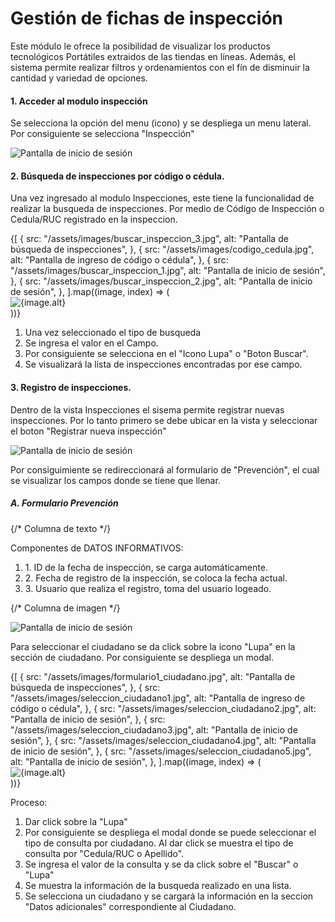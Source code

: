 
# **Gestión de fichas de inspección**

Este módulo le ofrece la posibilidad de visualizar los productos tecnológicos Portátiles extraidos de las tiendas en líneas. Además, el sistema permite realizar filtros y ordenamientos con el fín de disminuir la cantidad y variedad de opciones.

#### 1. Acceder al modulo inspección

Se selecciona la opción del menu (icono) y se despliega un menu lateral. Por consiguiente se selecciona "Inspección"

<div
  style={{
    position: "relative",
    width: "100%",
    maxWidth: "600px",
    height: "400px",
  }}
>
  <Image
    src="/assets/images/menu_drawer_inspeccion.png"
    alt="Pantalla de inicio de sesión"
    fill
    style={{ objectFit: "contain" }}
    priority
  />
</div>

#### 2. Búsqueda de inspecciones por código o cédula.

Una vez ingresado al modulo Inspecciones, este tiene la funcionalidad de realizar la busqueda de inspecciones. Por medio de Código de Inspección o Cedula/RUC registrado en la inspeccion.

<div
  style={{
    display: "flex",
    flexWrap: "wrap", // Permite ajustar los elementos si no caben en una fila
    justifyContent: "center", // Centra las imágenes en el contenedor
    gap: "5px", // Espaciado entre las imágenes
    padding: "10px", // Espaciado interno para un diseño más limpio
  }}
>
  {[
    {
      src: "/assets/images/buscar_inspeccion_3.jpg",
      alt: "Pantalla de búsqueda de inspecciones",
    },
    {
      src: "/assets/images/codigo_cedula.jpg",
      alt: "Pantalla de ingreso de código o cédula",
    },
    {
      src: "/assets/images/buscar_inspeccion_1.jpg",
      alt: "Pantalla de inicio de sesión",
    },
    {
      src: "/assets/images/buscar_inspeccion_2.jpg",
      alt: "Pantalla de inicio de sesión",
    },
  ].map((image, index) => (
    <div
      key={index}
      style={{
        position: "relative",
        flex: "1 1 calc(50% - 16px)", // Toma el 25% del ancho con un espaciado
        height: "400px", // Altura fija para todas las imágenes
        width: "auto", // Limita el ancho máximo para evitar tamaños exagerados
      }}
    >
      <Image
        src={image.src}
        alt={image.alt}
        fill
        style={{ objectFit: "contain" }}
        priority
      />
    </div>
  ))}
</div>

1. Una vez seleccionado el tipo de busqueda
2. Se ingresa el valor en el Campo.
3. Por consiguiente se selecciona en el "Icono Lupa" o "Boton Buscar".
4. Se visualizará la lista de inspecciones encontradas por ese campo.

#### 3. Registro de inspecciones.

Dentro de la vista Inspecciones el sisema permite registrar nuevas inspecciones. Por lo tanto primero se debe ubicar en la vista y seleccionar el boton "Registrar nueva inspección"

<div
  style={{
    position: "relative",
    width: "100%",
    maxWidth: "600px",
    height: "400px",
  }}
>
  <Image
    src="/assets/images/registrar_inspeccion1.jpg"
    alt="Pantalla de inicio de sesión"
    fill
    style={{ objectFit: "contain" }}
    priority
  />
</div>

Por consiguimiente se redireccionará al formulario de "Prevención", el cual se visualizar los campos donde se tiene que llenar.

##### A. Formulario Prevención

<div
  style={{
    display: "flex",
    flexWrap: "wrap", // Permite que sea responsivo
    justifyContent: "space-between", // Espacia las columnas
    alignItems: "flex-start", // Alinea el contenido al inicio
    gap: "5px", // Espaciado entre las columnas
  }}
>
  {/* Columna de texto */}
  <div style={{ flex: "1 1 45%", maxWidth: "600px" }}>
    <p>Componentes de DATOS INFORMATIVOS:</p>
    <ol style={{ paddingLeft: "5px" }}>
      <li>1. ID de la fecha de inspección, se carga automáticamente.</li>
      <li>2. Fecha de registro de la inspección, se coloca la fecha actual.</li>
      <li>3.  Usuario que realiza el registro, toma del usuario logeado.</li>
    </ol>
  </div>

{/* Columna de imagen */}

  <div
    style={{
      flex: "1 1 45%", // Tamaño proporcional para mantener dos columnas iguales
      maxWidth: "600px",
      position: "relative",
      height: "400px",
    }}
  >
    <Image
      src="/assets/images/formulario1.jpg"
      alt="Pantalla de inicio de sesión"
      fill
      style={{ objectFit: "contain" }}
      priority
    />
  </div>
</div>

Para seleccionar el ciudadano se da click sobre la icono "Lupa" en la sección de ciudadano. Por consiguiente se despliega un modal.

<div
  style={{
    display: "flex",
    flexWrap: "wrap", // Permite ajustar los elementos si no caben en una fila
    justifyContent: "center", // Centra las imágenes en el contenedor
    gap: "16px", // Espaciado entre las imágenes
    padding: "16px", // Espaciado interno para un diseño más limpio
  }}
>
  {[
    {
      src: "/assets/images/formulario1_ciudadano.jpg",
      alt: "Pantalla de búsqueda de inspecciones",
    },
    {
      src: "/assets/images/seleccion_ciudadano1.jpg",
      alt: "Pantalla de ingreso de código o cédula",
    },
    {
      src: "/assets/images/seleccion_ciudadano2.jpg",
      alt: "Pantalla de inicio de sesión",
    },
    {
      src: "/assets/images/seleccion_ciudadano3.jpg",
      alt: "Pantalla de inicio de sesión",
    },
    {
      src: "/assets/images/seleccion_ciudadano4.jpg",
      alt: "Pantalla de inicio de sesión",
    },
    {
      src: "/assets/images/seleccion_ciudadano5.jpg",
      alt: "Pantalla de inicio de sesión",
    },
  ].map((image, index) => (
    <div
      key={index}
      style={{
        position: "relative",
        flex: "1 1 calc(25% - 16px)", // Toma el 25% del ancho con un espaciado
        height: "300px", // Altura fija para todas las imágenes
        minWidth: "300px", // Asegura un ancho mínimo para imágenes pequeñas
        maxWidth: "400px", // Limita el ancho máximo para evitar tamaños exagerados
      }}
    >
      <Image
        src={image.src}
        alt={image.alt}
        fill
        style={{ objectFit: "contain" }}
        priority
      />
    </div>
  ))}
</div>

Proceso:

1. Dar click sobre la "Lupa"
2. Por consiguiente se despliega el modal donde se puede seleccionar el tipo de consulta por ciudadano. Al dar click se muestra el tipo de consulta por "Cedula/RUC o Apellido".
3. Se ingresa el valor de la consulta y se da click sobre el "Buscar" o "Lupa"
4. Se muestra la información de la busqueda realizado en una lista.
5. Se selecciona un ciudadano y se cargará la información en la seccion "Datos adicionales" correspondiente al Ciudadano.
